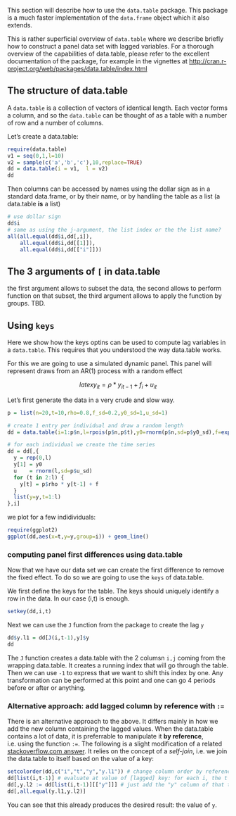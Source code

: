 This section will describe how to use the `data.table` package. This package is a much faster implementation of the `data.frame` object which it also extends.

This is rather superficial overview of `data.table` where we describe briefly how to construct a panel data set with lagged variables. For a thorough overview of the capabilities of data.table, please refer to the excellent documentation of the package, for example in the vignettes at [http://cran.r-project.org/web/packages/data.table/index.html](http://cran.r-project.org/web/packages/data.table/index.html) 

## The structure of data.table

A `data.table` is a collection of vectors of identical length. Each vector forms a column, and so the `data.table` can be thought of as a table with a number of row and a number of columns.

Let's create a data.table:

```r
require(data.table)
v1 = seq(0,1,l=10)
v2 = sample(c('a','b','c'),10,replace=TRUE)
dd = data.table(i = v1,  l = v2)
dd
```

Then columns can be accessed by names using the dollar sign as in a standard data.frame, or by their name, or by handling the table as a list (a data.table **is** a list)

```r
# use dollar sign
dd$i
# same as using the j-argument, the list index or the the list name?
all(all.equal(dd$i,dd[,i]),
    all.equal(dd$i,dd[[1]]),
    all.equal(dd$i,dd[["i"]]))
```

## The 3 arguments of `[` in data.table

the first argument allows to subset the data, the second allows to perform function on that subset, the third argument allows to apply the function by groups. TBD.


## Using `keys`

Here we show how the keys optins can be used to compute lag variables in a `data.table`. This requires that you understood the way data.table works. 

For this we are going to use a simulated dynamic panel. This panel will represent draws from an AR(1) process with a random effect

$$latex
  y_{it} = \rho * y_{it-1} + f_{i} + u_{it} 
$$

Let's first generate the data in a very crude and slow way.
```r
p = list(n=20,t=10,rho=0.8,f_sd=0.2,y0_sd=1,u_sd=1)

# create 1 entry per individual and draw a random length
dd = data.table(i=1:p$n,l=rpois(p$n,p$t),y0=rnorm(p$n,sd=p$y0_sd),f=exp(rnorm(p$n,sd=p$y0_sd)))

# for each individual we create the time series
dd = dd[,{ 
  y = rep(0,l)
  y[1] = y0
  u    = rnorm(l,sd=p$u_sd)
  for (t in 2:l) {
    y[t] = p$rho * y[t-1] + f
  }
  list(y=y,t=1:l)
},i]

```

we plot for a few indidividuals:

```r
require(ggplot2)
ggplot(dd,aes(x=t,y=y,group=i)) + geom_line()
```

### computing panel first differences using data.table

Now that we have our data set we can create the first difference to remove the fixed effect. To do so we are going to use the `keys` of data.table.

We first define the keys for the table. The keys should uniquely identify a row in the data. In our case (i,t) is enough. 

```r
setkey(dd,i,t)
```

Next we can use the `J` function from the package to create the lag `y`

```r
dd$y.l1 = dd[J(i,t-1),y]$y
dd
```

The `J` function creates a data.table with the 2 columsn `i,j` coming from the wrapping data.table. It creates a running index that will go through the table. Then we can use `-1` to express that we want to shift this index by one. Any transformation can be performed at this point and one can go 4 periods before or after or anything. 


### Alternative approach: add lagged column by reference with `:=`

There is an alternative approach to the above. It differs mainly in how we add the new column containing the lagged values. When the data.table contains a lot of data, it is preferrable to manipulate it **by reference**, i.e. using the function `:=`. The following is a slight modification of a related [stackoverflow.com answer](http://stackoverflow.com/questions/11397771/r-data-table-grouping-for-lagged-regression). It relies on the concept of a *self-join*, i.e. we join the data.table to itself based on the value of a key:

```r
setcolorder(dd,c("i","t","y","y.l1")) # change column order by reference
dd[list(i,t-1)] # evaluate at value of [lagged] key: for each i, the t index is shifted one back
dd[,y.l2 := dd[list(i,t-1)][["y"]]] # just add the "y" column of that to dd by reference
dd[,all.equal(y.l1,y.l2)]
```

You can see that this already produces the desired result: the value of `y`.



